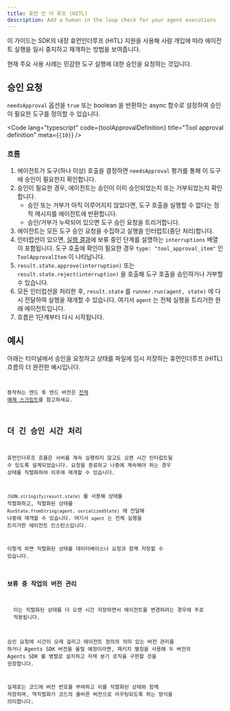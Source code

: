 ```yaml
---
title: 휴먼 인 더 루프 (HITL)
description: Add a human in the loop check for your agent executions
---
```



이 가이드는 SDK의 내장 휴먼인더루프 (HITL) 지원을 사용해 사람 개입에 따라 에이전트 실행을 일시 중지하고 재개하는 방법을 보여줍니다.

현재 주요 사용 사례는 민감한 도구 실행에 대한 승인을 요청하는 것입니다.

## 승인 요청

`needsApproval` 옵션을 `true` 또는 boolean 을 반환하는 async 함수로 설정하여 승인이 필요한 도구를 정의할 수 있습니다.

<Code
  lang="typescript"
  code={toolApprovalDefinition}
  title="Tool approval definition"
  meta={`{10}`}
/>

### 흐름

1. 에이전트가 도구(하나 이상) 호출을 결정하면 `needsApproval` 평가를 통해 이 도구에 승인이 필요한지 확인합니다.
2. 승인이 필요한 경우, 에이전트는 승인이 이미 승인되었는지 또는 거부되었는지 확인합니다.
   - 승인 또는 거부가 아직 이루어지지 않았다면, 도구 호출을 실행할 수 없다는 정적 메시지를 에이전트에 반환합니다.
   - 승인/거부가 누락되어 있으면 도구 승인 요청을 트리거합니다.
3. 에이전트는 모든 도구 승인 요청을 수집하고 실행을 인터럽트(중단 처리)합니다.
4. 인터럽션이 있으면, [실행 결과](/openai-agents-js/ko/guides/results)에 보류 중인 단계를 설명하는 `interruptions` 배열이 포함됩니다. 도구 호출에 확인이 필요한 경우 `type: "tool_approval_item"` 인 `ToolApprovalItem` 이 나타납니다.
5. `result.state.approve(interruption)` 또는 `result.state.reject(interruption)` 을 호출해 도구 호출을 승인하거나 거부할 수 있습니다.
6. 모든 인터럽션을 처리한 후, `result.state` 를 `runner.run(agent, state)` 에 다시 전달하여 실행을 재개할 수 있습니다. 여기서 `agent` 는 전체 실행을 트리거한 원래 에이전트입니다.
7. 흐름은 1단계부터 다시 시작됩니다.

## 예시

아래는 터미널에서 승인을 요청하고 상태를 파일에 임시 저장하는 휴먼인더루프 (HITL) 흐름의 더 완전한 예시입니다.

<Code
  lang="typescript"
  code={humanInTheLoopExample}
  title="Human in the loop"
/>

동작하는 엔드 투 엔드 버전은 [전체 예제 스크립트](https://github.com/openai/openai-agents-js/tree/main/examples/agent-patterns/human-in-the-loop.ts)를 참고하세요.

## 더 긴 승인 시간 처리

휴먼인더루프 흐름은 서버를 계속 실행하지 않고도 오랜 시간 인터럽트될 수 있도록 설계되었습니다. 요청을 종료하고 나중에 계속해야 하는 경우 상태를 직렬화하여 이후에 재개할 수 있습니다.

`JSON.stringify(result.state)` 를 사용해 상태를 직렬화하고, 직렬화된 상태를 `RunState.fromString(agent, serializedState)` 에 전달해 나중에 재개할 수 있습니다. 여기서 `agent` 는 전체 실행을 트리거한 에이전트 인스턴스입니다.

이렇게 하면 직렬화된 상태를 데이터베이스나 요청과 함께 저장할 수 있습니다.

### 보류 중 작업의 버전 관리

<Aside>
  이는 직렬화된 상태를 더 오랜 시간 저장하면서 에이전트를 변경하려는 경우에 주로
  적용됩니다.
</Aside>

승인 요청에 시간이 오래 걸리고 에이전트 정의의 의미 있는 버전 관리를 하거나 Agents SDK 버전을 올릴 예정이라면, 패키지 별칭을 사용해 두 버전의 Agents SDK 를 병렬로 설치하고 자체 분기 로직을 구현할 것을 권장합니다.

실제로는 코드에 버전 번호를 부여하고 이를 직렬화된 상태와 함께 저장하며, 역직렬화가 코드의 올바른 버전으로 라우팅되도록 하는 방식을 의미합니다.
